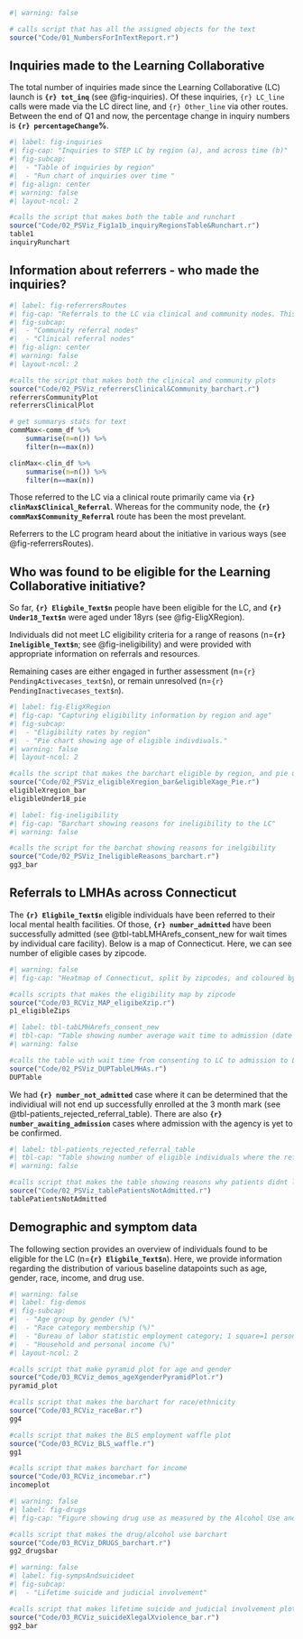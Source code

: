
```r
#| warning: false

# calls script that has all the assigned objects for the text
source("Code/01_NumbersForInTextReport.r")

```

## Inquiries made to the Learning Collaborative

The total number of inquiries made since the Learning Collaborative (LC) launch is **`{r} tot_inq`** (see @fig-inquiries). Of these inquiries, `{r} LC_line` calls were made via the LC direct line, and `{r} Other_line` via other routes. Between the end of Q1 and now, the percentage change in inquiry numbers is **`{r} percentageChange`%**. 

```r
#| label: fig-inquiries
#| fig-cap: "Inquiries to STEP LC by region (a), and across time (b)"
#| fig-subcap: 
#|  - "Table of inquiries by region"
#|  - "Run chart of inquiries over time "
#| fig-align: center
#| warning: false
#| layout-ncol: 2

#calls the script that makes both the table and runchart
source("Code/02_PSViz_Fig1a1b_inquiryRegionsTable&Runchart.r")
table1
inquiryRunchart
```

## Information about referrers - who made the inquiries?

```r
#| label: fig-referrersRoutes
#| fig-cap: "Referrals to the LC via clinical and community nodes. This is further split by how these groups heard about the initiative"
#| fig-subcap: 
#|  - "Community referral nodes"
#|  - "Clinical referral nodes"
#| fig-align: center
#| warning: false
#| layout-ncol: 2

#calls the script that makes both the clinical and community plots
source("Code/02_PSViz_referrersClinical&Community_barchart.r")
referrersCommunityPlot
referrersClinicalPlot

# get summarys stats for text
commMax<-comm_df %>%
    summarise(n=n()) %>%
    filter(n==max(n)) 

clinMax<-clin_df %>%
    summarise(n=n()) %>%
    filter(n==max(n))  

```

Those referred to the LC via a clinical route primarily came via **`{r} clinMax$Clinical_Referral`**. Whereas for the community node, the **`{r} commMax$Community_Referral`** route has been the most prevelant. 

Referrers to the LC program heard about the initiative in various ways (see @fig-referrersRoutes). 

## Who was found to be eligible for the Learning Collaborative initiative?

So far, **`{r} Eligbile_Text$n`** people have been eligible for the LC, and **`{r} Under18_Text$n`** were aged under 18yrs (see @fig-EligXRegion). 

Individuals did not meet LC eligibility criteria for a range of reasons (n=**`{r} Ineligible_Text$n`**; see @fig-ineligibility) and were provided with appropriate information on referrals and resources.

Remaining cases are  either engaged in further assessment (n=`{r} PendingActivecases_text$n`), or remain unresolved (n=`{r} PendingInactivecases_text$n`).

```r
#| label: fig-EligXRegion
#| fig-cap: "Capturing eligibility information by region and age"
#| fig-subcap: 
#|  - "Eligibility rates by region"
#|  - "Pie chart showing age of eligible indivdiuals."
#| warning: false
#| layout-ncol: 2

#calls the script that makes the barchart eligible by region, and pie under 18
source("Code/02_PSViz_eligibleXregion_bar&eligibleXage_Pie.r")
eligibleXregion_bar
eligibleUnder18_pie

```

```r
#| label: fig-ineligibility
#| fig-cap: "Barchart showing reasons for ineligibility to the LC"
#| warning: false

#calls the script for the barchat showing reasons for inelgibility
source("Code/02_PSViz_IneligibleReasons_barchart.r")
gg3_bar

```

## Referrals to LMHAs across Connecticut


The **`{r} Eligbile_Text$n`** eligible individuals have been referred to their local mental health facilities. Of those, **`{r} number_admitted`** have been successfully admitted (see @tbl-tabLMHArefs_consent_new for  wait times by individual care facility). Below is a map of Connecticut. Here, we can see number of eligible cases by zipcode. 

```r
#| warning: false
#| fig-cap: "Heatmap of Connecticut, split by zipcodes, and coloured by number of indivdiuals currently found to be eligible for the LC"

#calls scripts that makes the eligibility map by zipcode
source("Code/03_RCViz_MAP_eligibeXzip.r")
p1_eligibleZips

```
```r
#| label: tbl-tabLMHArefs_consent_new
#| tbl-cap: "Table showing number average wait time to admission (date of consent to the LC to date of admission to care)."
#| warning: false

#calls the table with wait time from consenting to LC to admission to LMHA
source("Code/02_PSViz_DUPTableLMHAs.r")
DUPTable

```

We had **`{r} number_not_admitted`** case where it can be determined that the individiual will not end up successfully enrolled at the 3 month mark (see @tbl-patients_rejected_referral_table). There are also **`{r} number_awaiting_admission`** cases where admission with the agency is yet to be confirmed. 

```r
#| label: tbl-patients_rejected_referral_table
#| tbl-cap: "Table showing number of eligible individuals where the referral did not land, and why"
#| warning: false

#calls script that makes the table showing reasons why patients didnt land
source("Code/02_PSViz_tablePatientsNotAdmitted.r")
tablePatientsNotAdmitted
```
## Demographic and symptom data 

The following section provides an overview of individuals found to be eligible for the LC (n=**`{r} Eligbile_Text$n`**). Here, we provide information regarding the distribution of various baseline datapoints such as age, gender, race, income, and drug use.

```r
#| warning: false
#| label: fig-demos
#| fig-subcap: 
#|  - "Age group by gender (%)"
#|  - "Race category membership (%)"
#|  - "Bureau of labor statistic employment category; 1 square=1 person"
#|  - "Household and personal income (%)"
#| layout-ncol: 2

#calls script that make pyramid plot for age and gender
source("Code/03_RCViz_demos_ageXgenderPyramidPlot.r")
pyramid_plot

#calls script that makes the barchart for race/ethnicity
source("Code/03_RCViz_raceBar.r")
gg4

#calls script that makes the BLS employment waffle plot
source("Code/03_RCViz_BLS_waffle.r")
gg1

#calls script that makes barchart for income
source("Code/03_RCViz_incomebar.r")
incomeplot


```

```r
#| warning: false
#| label: fig-drugs
#| fig-cap: "Figure showing drug use as measured by the Alcohol Use and Drug Use scale"

#calls script that makes the drug/alcohol use barchart
source("Code/03_RCViz_DRUGS_barchart.r")
gg2_drugsbar

```

```r
#| warning: false
#| label: fig-sympsAndsuicideet
#| fig-subcap: 
#|  - "Lifetime suicide and judicial involvement"

#calls script that makes lifetime suicide and judicial involvement plot
source("Code/03_RCViz_suicideXlegalXviolence_bar.r")
gg2_bar

```
